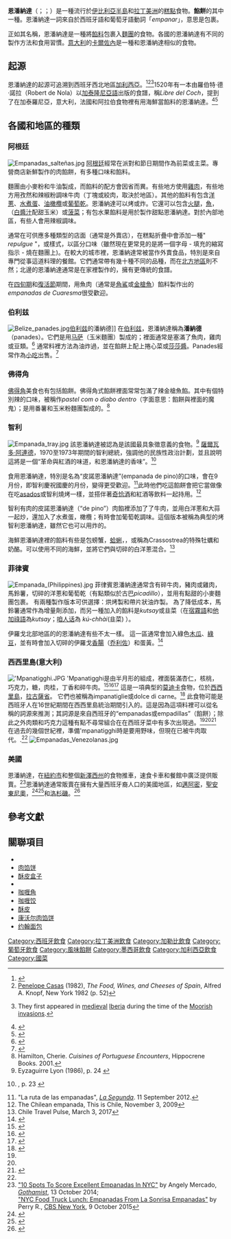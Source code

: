 {{noteTA
|G1 = Food
}}
{{Infobox prepared food
| name             = 恩潘納達
| image            =[[File:Empanada_-_Stu_Spivack.jpg|250px]]
| caption          =兩塊恩潘納達
| country          = [[西班牙|西班牙]]/[[葡萄牙|葡萄牙]]
| region           = [[拉丁美洲|拉丁美洲]]
| creator          = Galician, Portuguese, Leonese
| course           =點心、開胃菜
| served           =冷或熱
| main_ingredient  = 肉，奶酪，玉米或其他材料
| variations       = [[糕點|糕點]]、[[點心|點心]]
| other            = 
}}
'''恩潘納達'''（{{lang-es|empanada}}；{{lang-pl|pastel}}；{{lang-ht|pate}}）是一種流行於[[伊比利亞半島|伊比利亞半島]]和[[拉丁美洲|拉丁美洲]]的[[糕點|糕點]]食物。'''餡餅'''的其中一種。恩潘納達一詞來自於西班牙語和葡萄牙語動詞「''empanar''」，意思是包裹。

正如其名稱，恩潘納達是一種將[[餡|餡料]]包裹入[[生麵團|麵團]]的食物。各國的恩潘納達有不同的製作方法和食用習慣。[[義大利|意大利]]的[[卡爾佐內|卡爾佐內]]是一種和恩潘納達相似的食物。

==起源==
恩潘納達的起源可追溯到西班牙西北地區[[加利西亞|加利西亞]]。<ref>{{cite web | title=Historia de la empanada criolla | url=http://www.produccion-animal.com.ar/temas_historia/76-empanadas.pdf | work=Dra. Susana Barberis | accessdate=8 July 2010 | archive-date=2020-09-22 | archive-url=https://web.archive.org/web/20200922131612/http://www.produccion-animal.com.ar/temas_historia/76-empanadas.pdf | dead-url=no }}</ref><ref>[[Penelope_Casas|Penelope Casas]] (1982), ''The Food, Wines, and Cheeses of Spain'', Alfred A. Knopf, New York 1982 (p. 52)</ref><ref>{{cite web | title=Breve historia de la alimentación en Argentina | url=http://www.fac.org.ar/fec/foros/cardtran/gral/Historia.htm | work=Liliana Agrasar | accessdate=8 July 2010 | archive-date=2019-09-17 | archive-url=https://web.archive.org/web/20190917211804/http://www.fac.org.ar/fec/foros/cardtran/gral/Historia.htm | dead-url=no }}  They first appeared in [[Middle_Ages|medieval]] [[Iberian_Peninsula|Iberia]] during the time of the [[Al-Andalus|Moorish invasions]].</ref>1520年有一本由羅伯特·德·諾拉（Robert de Nola）以[[加泰隆尼亞語|加泰隆尼亞語]]出版的食譜，稱''Libre del Coch''，提到了在加泰羅尼亞，意大利，法國和阿拉伯食物裡有用海鮮當餡料的恩潘納達。<ref name="B11x1">{{cite book|last=Adamson|first=Melitta Weiss|title=Food in medieval times|publisher=Greenwood Publishing Group|year=2004|url=https://books.google.com/books?id=jtgud2P-EGwC&lpg=PA122&ots=9ilNQugLY1&dq=empanada%20arab%20origin&pg=PA125#v=onepage&q=empanadas&f=false|isbn=0-313-32147-7|access-date=2018-11-24|archive-date=2020-06-11|archive-url=https://web.archive.org/web/20200611205818/https://books.google.com/books?id=jtgud2P-EGwC&lpg=PA122&ots=9ilNQugLY1&dq=empanada%20arab%20origin&pg=PA125#v=onepage&q=empanadas&f=false|dead-url=no}}</ref><ref name="1rW1">{{cite web|url=http://www.florilegium.org/?http%3A//www.florilegium.org/files/FOOD-MANUSCRIPTS/Guisados1-art.html|title=An English translation of Ruperto de Nola's ''Libre del Coch''|author=Lady Brighid ni Chiarain|publisher=Stefan's Florilegium|accessdate=January 31, 2011|archive-date=2019-04-07|archive-url=https://web.archive.org/web/20190407100356/http://www.florilegium.org/?http%3A%2F%2Fwww.florilegium.org%2Ffiles%2FFOOD-MANUSCRIPTS%2FGuisados1-art.html|dead-url=no}}</ref>

==各國和地區的種類==

=== 阿根廷===
[[File:Empanadas_salteñas.jpg|thumb]]
[[阿根廷飲食|阿根廷]]經常在派對和節日期間作為前菜或主菜。專營商店新鮮製作的肉餡餅，有多種口味和餡料。

麵團由小麥粉和牛油製成，而餡料的配方會因省而異。有些地方使用[[雞肉|雞肉]]，有些地方用孜然和辣椒粉調味牛肉（丁塊或絞肉，取決於地區）。其他的餡料有包含[[洋蔥|洋蔥]]、[[水煮蛋|水煮蛋]]、[[油橄欖|油橄欖]]或[[葡萄乾|葡萄乾]]。恩潘納達可以烤或炸。它還可以包含[[火腿|火腿]]，[[魚|魚]]，''{{Link-en|humita|Humita|humita}}''（[[白汁|白醬汁]]配甜玉米）或[[菠菜|菠菜]]；有包水果餡料是用於製作甜點恩潘納達。對於內部地區，有些人會用辣椒調味。

通常在可供應多種類型的店面（通常是外賣店），在糕點折疊中會添加一種" ''repulgue'' "，或樣式，以區分口味（雖然現在更常見的是將一個字母 - 填充的縮寫指示 - 燒在麵團上)。在較大的城市裡，恩潘納達常被當作外賣食品，特別是來自專門從事這道料理的餐館。它們通常帶有幾十種不同的品種，而在[[阿根廷西北地區|北方地區]]則不然；北邊的恩潘納達通常是在家裡製作的，擁有更傳統的食譜。

在[[大齋期|四旬期]]和[[復活節|復活節]]期間，用魚肉（通常是[[角鯊科|角鯊]]或[[金槍魚|金槍魚]]）餡料製作出的''empanadas de Cuaresma''很受歡迎。

===伯利兹===
[[File:Belize_panades.jpg|thumb]][[伯利兹|伯利兹]]的潘納德]]
在[[伯利兹|伯利兹]]，恩潘納達稱為'''潘納德'''（panades）。它們是用[[马萨_(食品)|马萨]]（玉米麵團）製成的；裡面通常是塞滿了魚肉，雞肉或豆類。<ref name="Belize.com">{{cite web |title=Belizean Food |url=http://www.belize.com/belize-fast-food |website=Belize.com |publisher=ITM Ltd. |accessdate=1 December 2015 |archive-url=https://www.webcitation.org/6dSyL6UMp?url=http://www.belize.com/belize-fast-food |archive-date=2015-12-02 |dead-url=no |df= }}</ref> 通常料裡方法為油炸過，並在餡餅上配上捲心菜或[[萨尔萨酱|莎莎醬]]。Panades經常作為[[街頭食品|小吃]]出售。<ref>{{cite book|editor1-last=Kraig|editor1-first=Bruce|editor2-last=Sen|editor2-first=Colleen Taylor|title=Street Food Around the World: An Encyclopedia of Food and Culture|date=2013|publisher=ABC-CLIO|location=Santa Barbara, California|isbn=978-1-59884-954-7|page=72}}</ref>

===佛得角===
[[佛得角|佛得角]]美食也有包括餡餅。佛得角式餡餅裡面常常包滿了辣金槍魚餡。其中有個特別辣的口味，被稱作''pastel com o diabo dentro''（字面意思：餡餅與裡面的魔鬼）；是用番薯和玉米粉麵團製成的。<ref>Hamilton, Cherie. ''Cuisines of Portuguese Encounters'', Hippocrene Books. 2001.</ref>

===智利===
[[File:Empanada_tray.jpg|thumb]]
該恩潘納達被認為是該國最具象徵意義的食物。<ref>Eyzaguirre Lyon (1986), p. 24 {{Incomplete short citation|date=June 2018}}</ref> [[薩爾瓦多·阿連德|薩爾瓦多·阿連德]]，1970至1973年期間的智利總統，強調他的民族性政治計劃，並且說明這將是一個“革命與紅酒的味道，和恩潘納達的香味”。<ref>{{ill|Gonzalo Martner Fanta|es}}, p. 23 {{Incomplete short citation|date=April 2017}}</ref>

食用恩潘納達，特別是名為“皮諾恩潘納達”(empanada de pino)的口味，會在9月份，即智利慶祝國慶的月份，變得更受歡迎。<ref>"La ruta de las empanadas", ''[[La_Segunda|La Segunda]]''. 11 September 2012.</ref>此時他們吃這餡餅會把它當做像在吃[[阿薩多|asados]]或智利燒烤一樣，並搭伴著[[奇恰酒|奇恰酒]]和紅酒等飲料一起持用。<ref>The Chilean empanada, This is Chile, November 3, 2009</ref>{{better source|date=March 2018}}

智利有肉的皮諾恩潘納達（“de pino”）肉餡裡添加了了牛肉，並用白洋蔥和大蒜一起炒，還加入了水煮蛋，橄欖；有時會加葡萄乾調味。{{cn|date=March 2018}}這個版本被稱為典型的烤智利恩潘納達，雖然它也可以用炸的。

海鮮恩潘納達裡的餡料有些是包螃蟹，[[蛤蜊|蛤蜊]]，{{Link-en|Concholepas concholepas|Concholepas_concholepas|海螺}}，或稱為Crassostrea的特殊牡蠣和奶酪。可以使用不同的海鮮，並將它們與切碎的白洋蔥混合。<ref>Chile Travel Pulse, March 3, 2017</ref>{{better source|date=March 2018}}

===菲律賓===
[[File:Empanada_(Philippines).jpg|thumb]]
菲律賓恩潘納達通常含有碎牛肉，豬肉或雞肉，馬鈴薯，切碎的洋蔥和葡萄乾（有點類似於古巴''picadillo''），並用有點甜的小麥麵團包裹。 有兩種製作版本可供選擇：烘烤製和帶片狀油炸製。 為了降低成本，馬鈴薯通常作為增量劑添加，而另一種加入的餡料是''kutsay''或韭菜（在[[宿霧語|宿霧語]]和[[他加祿語|他加祿語]]為''kutsay''；[[咱人话|咱人话]]為 ''kú-chhài''(韭菜) ）。

伊羅戈北部地區的的恩潘納達有些不太一樣。 這一區通常會加入綠色[[木瓜|木瓜]]、[[綠豆|綠豆]]，並有時會加入切碎的伊羅戈[[香腸|香腸]]（[[乔利佐|乔利佐]]）和蛋黃。<ref>{{cite web |url=http://www.sunstar.com.ph/pampanga/vigan-empanada-and-gastronomic-treats-ilocos |title=Vigan Empanada and the gastronomic treats of Ilocos |author=Ian Ocampo Flora |date=April 23, 2010 |work= |publisher=www.sunstar.com.ph |accessdate=30 December 2010 |deadurl=yes |archiveurl=https://web.archive.org/web/20100505212143/http://www.sunstar.com.ph/pampanga/vigan-empanada-and-gastronomic-treats-ilocos |archivedate=5 May 2010 |df= }}</ref>  

=== 西西里島(意大利) ===
[[File:'Mpanatigghi.JPG|thumb]]
'Mpanatigghi是由半月形的{{Link-en|Panzerotti|Panzerotti|油炸三明治}}組成，裡面裝滿杏仁，核桃，巧克力，糖，肉桂，丁香和碎牛肉。<ref name="corri">{{cite news |author=Red. Spe. |title=Quanto è "dolce" Ragusa |newspaper=[[Corriere_del_Mezzogiorno|Corriere del Mezzogiorno]] |date=31 July 2013}}</ref><ref name="Assenza">{{cite book |author=Giovanni Assenza |title=Miele, garofano, cannella. I profumi dei dolci di Sicilia |publisher=Assenza |date=2014 |isbn=605-030-594-3}}</ref><ref>{{cite book |author=Nicky Pellegrino |title=The Food of Love Cookery School |publisher=Hachette UK |date=2013 |isbn=1-4091-3381-8}}</ref>  這是一項典型的[[莫迪卡|莫迪卡]]食物，位於[[西西里島|西西里島]]，[[拉古萨_(西西里)|拉古薩省]]。 它們也被稱為impanatiglie或dolce di carne。<ref>{{cite book |author=Monica Cesari Sartoni |title=Mangia italiano. Guida alle specialità regionali italiane |publisher=Morellini Editore |date=2005 |isbn=88-89550-05-8}}</ref>
此食物可能是西班牙人在16世紀期間在西西里島統治期間引入的。這是因為這項料裡可以從名稱的詞源來推測；其詞源是來自西班牙的“empanadas或empadillas”（餡餅）；除此之外肉類和巧克力這種有點不尋常組合在在西班牙菜中有多次出現過。<ref name="corri" /><ref name="Assenza" /><ref>{{cite book |author=Touring Club of Italy |title=Authentic Sicily |publisher=Touring Editore |date=2005 |isbn=88-365-3403-1}}</ref> 在過去的幾個世紀裡，準備'mpanatigghi時是要用野味，但現在已被牛肉取代。.<ref name="corri" />
{{clear}}
[[File:Empanadas_Venezolanas.jpg|thumb]]

=== 美國 ===
恩潘納達，在[[紐約市|紐約市]]和整個[[新澤西州|新澤西州]]的食物推車，速食卡車和餐館中廣泛提供販賣。<ref>[http://gothamist.com/2014/10/13/nyc_empanada_guide.php "10 Spots To Score Excellent Empanadas In NYC"] {{webarchive|url=https://web.archive.org/web/20160708091422/http://gothamist.com/2014/10/13/nyc_empanada_guide.php |date=2016-07-08 }} by Angely Mercado, ''[[Gothamist|Gothamist]]'', 13 October 2014;<br />[http://newyork.cbslocal.com/2015/10/09/nyc-food-truck-lunch-empanadas-from-la-sonrisa-empanadas/ "NYC Food Truck Lunch: Empanadas From La Sonrisa Empanadas"] {{Wayback|url=http://newyork.cbslocal.com/2015/10/09/nyc-food-truck-lunch-empanadas-from-la-sonrisa-empanadas/ |date=20210224031735 }} by Perry R., [[CBS_New_York|CBS New York]], 9 October 2015</ref>恩潘納達通常販賣在擁有大量西班牙裔人口的美國地區，如[[邁阿密|邁阿密]]，[[聖安東尼奧_(德克薩斯州)|聖安東尼奧]]，<ref>{{cite web|title=The 15 Best Places for Empanadas in San Antonio|url=https://foursquare.com/top-places/san-antonio/best-places-empanadas|website=FourSquare|accessdate=January 4, 2017|archive-date=2021-03-08|archive-url=https://web.archive.org/web/20210308171448/https://foursquare.com/top-places/san-antonio/best-places-empanadas|dead-url=no}}</ref><ref>{{cite web|last1=Rice|first1=Janae|title=Finding Empanadas in SA|url=http://www.sacurrent.com/Flavor/archives/2014/04/08/finding-empanadas-in-sa|work=[[San_Antonio_Current|San Antonio Current]]|accessdate=January 4, 2017|archive-date=2021-02-25|archive-url=https://web.archive.org/web/20210225084414/https://www.sacurrent.com/Flavor/archives/2014/04/08/finding-empanadas-in-sa|dead-url=no}}</ref>和[[洛杉磯|洛杉磯]]。<ref>{{cite web|last1=Chabala|first1=Tracy|title=5 Great Baked Empanadas in Los Angeles|url=http://www.laweekly.com/restaurants/5-great-baked-empanadas-in-los-angeles-2895481|work=[[LA_Weekly|LA Weekly]]|accessdate=January 4, 2017|archive-date=2019-03-30|archive-url=https://web.archive.org/web/20190330111825/https://www.laweekly.com/restaurants/5-great-baked-empanadas-in-los-angeles-2895481|dead-url=no}}</ref>

==參考文獻==
{{reflist|3}}

==關聯項目==
* {{portal-inline|飲食}}
* [[肉馅饼|肉馅饼]]
* [[酥皮盒子|酥皮盒子]]
* {{Link-en|Chebureki|Chebureki|Çiğ börek}}
*[[咖喱角|咖喱角]]
*[[咖喱饺|咖喱饺]]
*[[酥皮|酥皮]]
*[[康沃尔肉馅饼|康沃尔肉馅饼]]
*[[约翰面包|约翰面包]]

{{commonscat|Empanadas|エンパナーダ}}

[[Category:西班牙飲食|Category:西班牙飲食]]
[[Category:拉丁美洲飲食|Category:拉丁美洲飲食]]
[[Category:加勒比飲食|Category:加勒比飲食]]
[[Category:葡萄牙飲食|Category:葡萄牙飲食]]
[[Category:風味餡餅|Category:風味餡餅]]
[[Category:墨西哥飲食|Category:墨西哥飲食]]
[[Category:加利西亞飲食|Category:加利西亞飲食]]
[[Category:國菜|Category:國菜]]